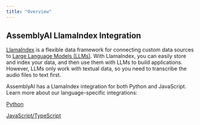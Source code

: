 ```yaml
---
title: "Overview"
---
```


## AssemblyAI LlamaIndex Integration[​](#assemblyai-llamaindex-integration "Direct link to AssemblyAI LlamaIndex Integration")

[LlamaIndex](https://www.llamaindex.ai) is a flexible data framework for connecting custom data sources to [Large Language Models (LLMs)](https://www.assemblyai.com/blog/introduction-large-language-models-generative-ai/#what-are-language-models). With LlamaIndex, you can easily store and index your data, and then use them with LLMs to build applications. However, LLMs only work with textual data, so you need to transcribe the audio files to text first.

AssemblyAI has a LlamaIndex integration for both Python and JavaScript. Learn more about our language-specific integrations:

[Python](/docs/integrations/llamaindex/python)

[JavaScript/TypeScript](/docs/integrations/llamaindex/ts)
